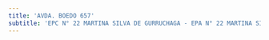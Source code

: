 ```yaml
---
title: 'AVDA. BOEDO 657'
subtitle: 'EPC N° 22 MARTINA SILVA DE GURRUCHAGA - EPA N° 22 MARTINA SILVA DE GURRUCHAGA'
---
```


#

